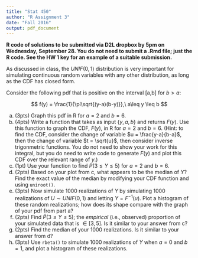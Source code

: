 ```yaml
---
title: "Stat 450"
author: "R Assignment 3"
date: "Fall 2016"
output: pdf_document
---
```


**R code of solutions to be submitted via D2L dropbox by 5pm on Wednesday, September 28.  You do not need to submit a .Rmd file; just the R code.  See the HW 1 key for an example of a suitable submission.**

As discussed in class, the $UNIF(0,1)$ distribution is very important for simulating continuous random variables with any other distribution, as long as the CDF has closed form.  

Consider the following pdf that is positive on the interval [a,b] for $b>a$:

$$ f(y) = \frac{1}{\pi\sqrt{(y-a)(b-y)}},\ a\leq y \leq b
$$


a. (3pts) Graph this pdf in R for $a = 2$ and $b=6$.
b. (4pts) Write a function that takes as input $\{y,a,b\}$ and returns $F(y)$.  Use this function to graph the CDF, $F(y)$, in R for $a=2$ and $b=6$.  (Hint: to find the CDF, consider the change of variable $u = \frac{y-a}{b-a}$, then the change of variable $t = \sqrt{u}$, then consider inverse trigonmetric functions.  You do not need to show your work for this integral, but you do need to write code to generate $F(y)$ and plot this CDF over the relevant range of $y$.)   
c. (1pt)  Use your function to find $P(3 \leq Y\leq 5)$ for $a=2$ and $b=6$.
d. (2pts) Based on your plot from c, what appears to be the median of $Y$?  Find the exact value of the median by modifying your CDF function and using `uniroot()`.
e. (3pts) Now simulate 1000 realizations of $Y$ by simulating 1000 realizations of $U\sim UNIF(0,1)$ and letting $Y= F^{-1}(u)$.  Plot a histogram of these random realizations; how does its shape compare with the graph of your pdf from part a? 
f. (2pts)  Find $\hat P(3\leq Y\leq 5)$; the *empirical* (i.e., observed) proportion of your simulated data that is $\in [3,5]$.  Is it similar to your answer from c?
g. (2pts) Find the median of your 1000 realizations.  Is it similar to your answer from d?
h.  (3pts) Use `rbeta()` to simulate 1000 realizations of $Y$ when $a = 0$ and $b=1$, and plot a histogram of these realizations.

